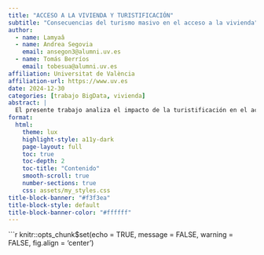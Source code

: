 ```yaml
---
title: "ACCESO A LA VIVIENDA Y TURISTIFICACIÓN"
subtitle: "Consecuencias del turismo masivo en el acceso a la vivienda"
author: 
  - name: Lamyaâ    
  - name: Andrea Segovia
    email: ansegon3@alumni.uv.es
  - name: Tomás Berríos
    email: tobesua@alumni.uv.es
affiliation: Universitat de València
affiliation-url: https://www.uv.es
date: 2024-12-30
categories: [trabajo BigData, vivienda]
abstract: |
  El presente trabajo analiza el impacto de la turistificación en el acceso a la vivienda en España. Se estudian cambios en precios, disponibilidad de alquileres y dinámicas socioeconómicas en ciudades afectadas por el turismo masivo.
format:
  html:
    theme: lux
    highlight-style: a11y-dark
    page-layout: full
    toc: true
    toc-depth: 2
    toc-title: "Contenido"
    smooth-scroll: true
    number-sections: true
    css: assets/my_styles.css
title-block-banner: "#f3f3ea"
title-block-style: default
title-block-banner-color: "#ffffff"
---
```


```r
knitr::opts_chunk$set(echo = TRUE, message = FALSE, warning = FALSE, fig.align = 'center')

